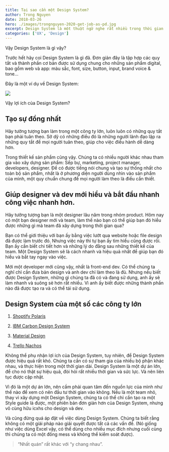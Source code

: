 ```yaml
---
title: Tại sao cần một Design System?
author: Trong Nguyen
date: 2018-03-26
hero: ./images/trongnguyen-2020-get-job-as-pd.jpg
excerpt: Design System là một thuật ngữ nghe rất nhiều trong thời gian gần đây. Người ta bàn tán rất nhiều về nó, nhiều công ty lớn xây dựng Design System của mình rồi chia sẽ với cộng đồng. Mọi người đua nhau viết về How to tạo Design System.
categories: ['UX', 'Design']
---
```


Vậy Design System là gì vậy?

Trước hết hãy coi Design System là gì đã. Đơn giản đây là tập hợp các quy tắt và thành phần cơ bản được sử dụng chung cho những sản phẩm digital, bao gồm web và app: màu sắc, font, size, button, input, brand voice &amp; tone…

Đây là một ví dụ về Design System:

<div class="Image__Small">
  <img src="https://66.media.tumblr.com/d74a1d52c00eba35f0e1599494cbd5ba/tumblr_inline_p66qf0FVVF1r2iqwn_540.png" />
</div>

Vậy lợi ích của Design System?

## **Tạo sự đồng nhất**

Hãy tưởng tượng bạn làm trong một công ty lớn, luôn luôn có những quy tắt bạn phải tuân theo. Sở dỹ có những điều đó là những người lãnh đạo lập ra những quy tắt để mọi người tuân theo, giúp cho việc điều hành dễ dàng hơn.

Trong thiết kế sản phẩm cũng vậy. Chúng ta có nhiều người khác nhau tham gia vào xây dựng sản phẩm: Sếp bự, marketing, project manager, developers, designer. Để có được tiếng nói chung và tạo sự thống nhất cho toàn bộ sản phẩm, nhất là ở phương diện người dùng nhìn vào sản phẩm của mình, một quy chuẩn chung để mọi người làm theo là điều cần thiết.

## **Giúp designer và dev mới hiểu và bắt đầu nhanh công việc nhanh hơn.**

Hãy tưởng tượng bạn là một designer lâu năm trong nhóm product. Hôm nay có một bạn designer mới và team, làm thế nào bạn có thể giúp bạn đó hiểu được những gì mà team đã xây dựng trong thời gian qua?

Bạn có thể giới thiệu với bạn ấy bằng việc lướt qua website hoặc file design đã được làm trước đó. Nhưng việc này thì tự bạn ấy tìm hiểu cũng được rồi. Bạn ấy cần biết chi tiết hơn và những lý do đằng sau những thiết kế của team. Một Design System sẽ là cách nhanh và hiệu quả nhất để giúp bạn đó hiểu và bắt tay ngay vào việc.

Mới một developer mới cũng vậy, nhất là front-end dev. Có thể chúng ta nghĩ chỉ cần đưa bản design và anh dev chỉ làm theo là đủ. Nhưng nếu biết được Design System, những gì chúng ta đã có và đang sử dụng, anh ấy sẽ làm nhanh và suông sẻ hơn rất nhiều. Vì anh ấy biết được những thành phần nào đã được tạo ra và có thể tái sử dụng.

## **Design System của một số các công ty lớn**

1.  [Shoptify Polaris](https://polaris.shopify.com/)

2.  [IBM Carbon Design System](http://carbondesignsystem.com/)

3.  [Material Design](https://material.io/guidelines/#introduction-principles)

4.  [Trello Nachos](https://design.trello.com/)

Không thể phụ nhận lợi ích của Design System, tuy nhiên, để Design System được hiệu quả rất khó. Chúng ta cần có sự tham gia của nhiều bộ phận khác nhau, và thực hiện trong một thời gian dài. Design System là một dự án lớn, để cho nó thật sự hiệu quả, đòi hỏi rất nhiều thời gian và sức lực. Và nên liên tục được cập nhật.

Vì đó là một dự án lớn, nên cầm phải quan tâm đến nguồn lực của mình như thế nào để xem có nên đầu tư thời gian vào không. Nếu là một team nhỏ, thay vì xây dựng một Design System, chúng ta có thể chỉ cần tạo ra một Style guide là được, một phiên bản đơn giản hơn của Design System, nhưng vô cùng hữu icxhs cho design và dev.

Và cũng đừng quá áp đặt về việc dùng Design System. Chúng ta biết rằng không có một giải pháp nào giải quyết được tất cả các vấn đề. (Nó giống như việc dùng Excel vậy, có thể dùng cho nhiều mục đích nhưng cuối cùng thì chúng ta có một đống mess và không thể kiểm soát được).
> “Nhất quán” rất khác với “y chang nhau”.

